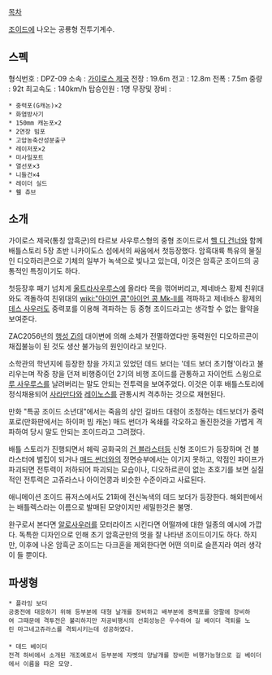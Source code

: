 [[목차]]

[[조이드]]에 나오는 공룡형 전투기계수.

== 스펙 ==
형식번호 : DPZ-09
소속 : [[가이로스 제국]]
전장 :  19.6m
전고 : 12.8m
전폭 : 7.5m
중량 : 92t
최고속도 : 140km/h
탑승인원 : 1명 
무장및 장비 :
 * 중력포(G캐논)×2
 * 화염방사기
 * 150mm 캐논포×2
 * 2연장 빔포
 * 고압농축산성분출구
 * 레이저포×2
 * 미사일포트
 * 열선포×3
 * 니들건×4
 * 레이더 실드
 * 휄 츄브

== 소개 ==
가이로스 제국(통칭 암흑군)의 타르보 사우루스형의 중형 조이드로서 [[헬 디 건너]]와 함께 배틀스토리 5장 초반 니카이도스 섬에서의 싸움에서 첫등장했다. 암흑대륙 특유의 물질인 디오하리콘으로 기체의 일부가 녹색으로 빛나고 있는데, 이것은 암흑군 조이드의 공통적인 특징이기도 하다.

첫등장후 패기 넘치게 [[울트라사우루스]]에 올라타 목을 꺾어버리고, 제네바스 황제 친위대와도 격돌하여 친위대의 [[wiki:"아이언 콩"아이언 콩 Mk-II]]를 격파하고 제네바스 황제의 [[데스 사우러]]도 중력포를 이용해 격파하는 등 중형 조이드라고는 생각할 수 없는 활약을 보여준다.

ZAC2056년의 [[행성 Zi]]의 대이변에 의해 소체가 전멸하였다만 동력원인 디오하르콘이 채집불능이 된 것도 생산 불가능의 원인이라고 보인다.

소학관의 학년지에 등장한 창을 가지고 있었던 데드 보더는 '데드 보더 초기형'이라고 불리우는며 작중 창을 던져 비행중이던 2기의 비행 조이드를 관통하고 자이언트 스윙으로 [[루 사우루스]]를 날려버리는 말도 안되는 전투력을 보여주었다. 이것은 이후 배틀스토리에 정식채용되어 [[사라만다]]와 [[레이노스]]를 관통시켜 격추하는 것으로 재현된다.

만화 "특공 조이드 소년대"에서는 죽음의 상인 길바드 대령이 조정하는 데드보더가 중력포로(만화판에서는 하이퍼 빔 캐논) 매드 썬더가 옥쇄를 각오하고 돌진한것을 가볍게 격파하여 당시 말도 안되는 조이드라고 그려졌다.

배틀 스토리가 진행되면서 헤릭 공화국의 [[건 블라스터]]등 신형 조이드가 등장하며 건 블라스터에 벌집이 되거나 [[매드 썬더]]와의 정면승부에서는 이기지 못하고, 약점인 파이프가 파괴되면 전투력이 저하되어 파괴되는 모습이나, 디오하르콘이 없는 초호기를 보면 실질적인 전투력은 고쥬라스나 아이언콩과 비슷한 수준이라고 사료된다.

애니메이션 조이드 퓨저스에서도 21화에 전신녹색의 데드 보더가 등장한다. 해외판에서는 배틀렉스라는 이름으로 발매된 모양이지만 세밀한것은 불명.

완구로서 본다면 [[알로사우러]]를 모터라이즈 시킨다면 어떨까에 대한 일종의 예시에 가깝다. 독특한 디자인으로 인해 초기 암흑군만의 멋을 잘 나타낸 조이드이기도 하다. 하지만, 이후에 나온 암흑군 조이드는 다크혼을 제외한다면 어떤 의미로 슬픈지라 여러 생각이 들 뿐이다.

== 파생형 ==
 * 플라잉 보더 
 공중전에 대응하기 위해 등부분에 대형 날개를 장비하고 배부분에 중력포를 양팔에 장비하여 그때문에 격투전은 불리하지만 저공비행시의 선회성능은 우수하여 길 베이더 격퇴를 노린 마그네고쥬라스를 격퇴시키는데 성공하였다.
 
 * 데드 베이더
 전격 하비에서 소개된 개조예로서 등부분에 자벳의 양날개를 장비한 비행가능형으로 길 베이더에서 이름을 따온 모양.
